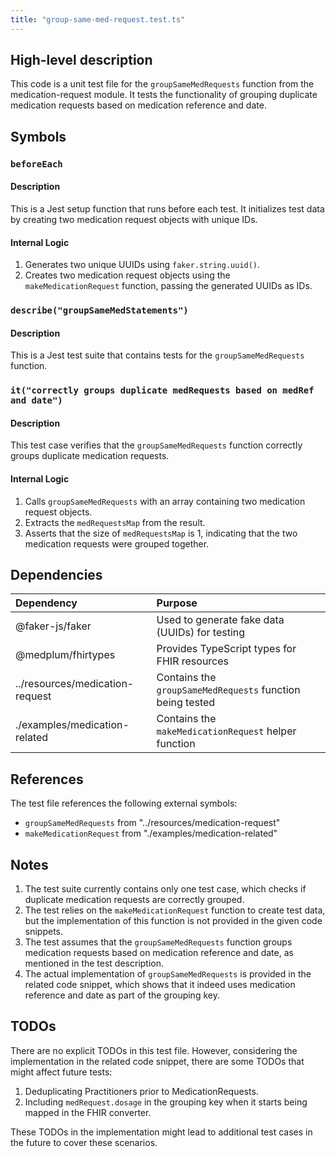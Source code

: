 ```yaml
---
title: "group-same-med-request.test.ts"
---
```


## High-level description
This code is a unit test file for the `groupSameMedRequests` function from the medication-request module. It tests the functionality of grouping duplicate medication requests based on medication reference and date.

## Symbols

### `beforeEach`
#### Description
This is a Jest setup function that runs before each test. It initializes test data by creating two medication request objects with unique IDs.

#### Internal Logic
1. Generates two unique UUIDs using `faker.string.uuid()`.
2. Creates two medication request objects using the `makeMedicationRequest` function, passing the generated UUIDs as IDs.

### `describe("groupSameMedStatements")`
#### Description
This is a Jest test suite that contains tests for the `groupSameMedRequests` function.

### `it("correctly groups duplicate medRequests based on medRef and date")`
#### Description
This test case verifies that the `groupSameMedRequests` function correctly groups duplicate medication requests.

#### Internal Logic
1. Calls `groupSameMedRequests` with an array containing two medication request objects.
2. Extracts the `medRequestsMap` from the result.
3. Asserts that the size of `medRequestsMap` is 1, indicating that the two medication requests were grouped together.

## Dependencies
| Dependency | Purpose |
|:-----------|:--------|
| @faker-js/faker | Used to generate fake data (UUIDs) for testing |
| @medplum/fhirtypes | Provides TypeScript types for FHIR resources |
| ../resources/medication-request | Contains the `groupSameMedRequests` function being tested |
| ./examples/medication-related | Contains the `makeMedicationRequest` helper function |

## References
The test file references the following external symbols:
- `groupSameMedRequests` from "../resources/medication-request"
- `makeMedicationRequest` from "./examples/medication-related"

## Notes
1. The test suite currently contains only one test case, which checks if duplicate medication requests are correctly grouped.
2. The test relies on the `makeMedicationRequest` function to create test data, but the implementation of this function is not provided in the given code snippets.
3. The test assumes that the `groupSameMedRequests` function groups medication requests based on medication reference and date, as mentioned in the test description.
4. The actual implementation of `groupSameMedRequests` is provided in the related code snippet, which shows that it indeed uses medication reference and date as part of the grouping key.

## TODOs
There are no explicit TODOs in this test file. However, considering the implementation in the related code snippet, there are some TODOs that might affect future tests:
1. Deduplicating Practitioners prior to MedicationRequests.
2. Including `medRequest.dosage` in the grouping key when it starts being mapped in the FHIR converter.

These TODOs in the implementation might lead to additional test cases in the future to cover these scenarios.